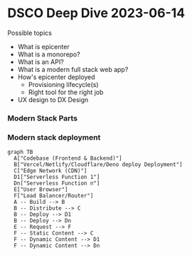 # DSCO Deep Dive 2023-06-14

Possible topics

- What is epicenter
- What is a monorepo?
- What is an API?
- What is a modern full stack web app?
- How's epicenter deployed
  - Provisioning lifecycle(s)
  - Right tool for the right job
- UX design to DX Design

### Modern Stack Parts

### Modern stack deployment

```mermaid
graph TB
  A["Codebase (Frontend & Backend)"]
  B["Vercel/Netlify/Cloudflare/Deno deploy Deployment"]
  C["Edge Network (CDN)"]
  D1["Serverless Function 1"]
  Dn["Serverless Function n"]
  E["User Browser"]
  F["Load Balancer/Router"]
  A -- Build --> B
  B -- Distribute --> C
  B -- Deploy --> D1
  B -- Deploy --> Dn
  E -- Request --> F
  F -- Static Content --> C
  F -- Dynamic Content --> D1
  F -- Dynamic Content --> Dn
```
